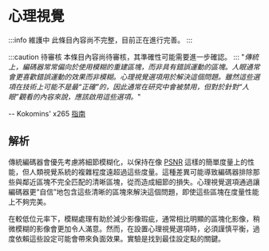 ﻿---
sidebar_position: 5
---

# 心理視覺

:::info 維護中
此條目內容尚不完整，目前正在進行完善。
:::

:::caution 待審核
本條目內容尚待審核，其準確性可能需要進一步確認。 
:::
"*傳統上，編碼器常常偏向於使用模糊的重建區塊，而非具有錯誤運動的區塊。人眼通常會更喜歡錯誤運動的效果而非模糊。心理視覺選項用於解決這個問題。雖然這些選項在技術上可能不是最“正確”的，因此通常在研究中會被禁用，但對於針對“人眼”觀看的內容來說，應該啟用這些選項。*"

-- Kokomins' x265 [指南](https://kokomins.wordpress.com/2019/10/10/anime-encoding-guide-for-x265-and-why-to-never-use-flac)

## 解析

傳統編碼器會優先考慮將細節模糊化，以保持在像 [PSNR](../metrics/PSNR.mdx) 這樣的簡單度量上的性能，但人類視覺系統的複雜程度遠超過這些度量。這種差異可能導致編碼器排除那些與鄰近區塊不完全匹配的清晰區塊，從而造成細節的損失。心理視覺選項通過讓編碼器更“自信”地包含這些清晰的區塊來解決這個問題，即使這些區塊在度量性能上不夠完美。

在較低位元率下，模糊處理有助於減少影像瑕疵，通常相比明顯的區塊化影像，稍微模糊的影像會更加令人滿意。然而，在設置心理視覺選項時，必須謹慎平衡，過度依賴這些設定可能會帶來負面效果。實驗是找到最佳設定點的關鍵。